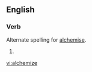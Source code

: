 ==English==

===Verb===
{{en-verb|alchemiz|ing}}

Alternate spelling for [[alchemise]].
# {{defn|English}}

[[vi:alchemize]]